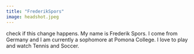 ```yaml
---
title: "FrederikSpors"
image: headshot.jpeg
---
```


check if this change happens. My name is Frederik Spors. I come from Germany and I am currently a sophomore at Pomona College. I love to play and watch Tennis and Soccer.
